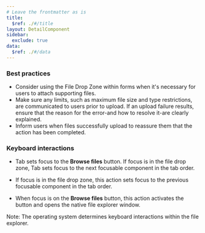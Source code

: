 ```yaml
---
# Leave the frontmatter as is
title:
  $ref: ./#/title
layout: DetailComponent
sidebar:
  exclude: true
data:
  $ref: ./#/data
---
```


### Best practices

- Consider using the File Drop Zone within forms when it's necessary for users to attach supporting files.
- Make sure any limits, such as maximum file size and type restrictions, are communicated to users prior to upload. If an upload failure results, ensure that the reason for the error-and how to resolve it-are clearly explained.
- Inform users when files successfully upload to reassure them that the action has been completed.

### Keyboard interactions

<KeyboardControls>

<KeyboardControl keyOrCombos="Tab">

- Tab sets focus to the **Browse files** button. If focus is in the file drop zone, Tab sets focus to the next focusable component in the tab order.

</KeyboardControl>
<KeyboardControl keyOrCombos="Shift + Tab">

- If focus is in the file drop zone, this action sets focus to the previous focusable component in the tab order.

</KeyboardControl>
<KeyboardControl keyOrCombos="Space / Enter">

- When focus is on the **Browse files** button, this action activates the button and opens the native file explorer window.

</KeyboardControl>
</KeyboardControls>
  Note: The operating system determines keyboard interactions within the file explorer.
